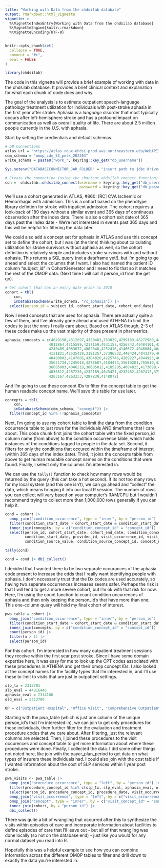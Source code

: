 ```yaml
---
title: "Working with Data from the ohdsilab database"
output: rmarkdown::html_vignette
vignette: >
  %\VignetteIndexEntry{Working with Data from the ohdsilab database}
  %\VignetteEngine{knitr::rmarkdown}
  %\VignetteEncoding{UTF-8}
---
```


```r
knitr::opts_chunk$set(
  collapse = TRUE,
  comment = "#>",
  eval = FALSE
)
```

```r
library(ohdsilab)
```

The code in this vignette will provide a brief example of working with data in 
the ohdsilab database. It provides a brief clinical context and explanation for 
what each chunk of code does and why.

The goal of the analysis is to estimate outpatient speech-language pathology
treatment utilization for individuals with post-stroke aphasia in the first year 
after stroke. Aphasia is a *language* disorder that most typically occurs after 
left-hemisphere stroke and has a profound impact on communication as well as 
overall quality of life. There are about 2.5 million people currently in the 
U.S. with aphasia.

Start by setting the credientials and default schemas.

```r
# DB Connections
atlas_url = "https://atlas.roux-ohdsi-prod.aws.northeastern.edu/WebAPI"
cdm_schema = "omop_cdm_53_pmtx_202203"
write_schema = paste0("work_", keyring::key_get("db_username"))

Sys.setenv("DATABASECONNECTOR_JAR_FOLDER" = "insert path to jdbc driver here")

# Create the connection (using the shortcut ohdsilab_connect function)
con =  ohdsilab::ohdsilab_connect(username = keyring::key_get("db_username"),
                                  password = keyring::key_get("db_password"))

```


We'll use a cohort generated in ATLAS, #860: 
[RC] CVA Ischemic or Hemorrhagic with admission. This is a cohort based on the 
phenotype library defintion for stroke with inpatient admission. The cohort 
requires a look-back of 180 days without a similar event and 365 days of 
continuous observation after the index date. There is also a cohort exit date of 
365 days past the index date - We're not interested in events past 365 days and 
this will be helpful for filtering the data later. 

We could also add a concept set for aphasia in ATLAS and use this concept set to 
define the cohort, but I was (at the time) thinking about calculating 
utilization for stroke survivors without aphasia as well, so the cohort 
definition is relatively simple and includes stroke survivors with and without 
aphasia. This returns a SQL query (not a dataframe yet!), but I'm going to go 
ahead and select the columns that I want. I also had named the patient ID column 
"subject_id" in CohortGenerator and I need to fix that so it matches the rest of 
the OMOP data. (Next time I will call it person_id from the get go).

```r
# Get cohort that has an entry date prior to 2018
cohort = tbl(
	con,
	inDatabaseSchema(write_schema, "rc_aphasia")) |>
  select(person_id = subject_id, cohort_start_date, cohort_end_date)
```

Now I need concepts that are used for aphasia. There are actually quite a few of 
them, and I've already gone ahead and used ATHENA to limit the codes to just the 
ones I really care about. Based on ATLAS though, 2-3 of these codes make up the 
vast majority of those present in pharmetrics. 

```r
aphasia_concepts = c(4049150,4312097,4320483,763039,4299183,46272980,440084,
                    4012864,4215589,4217159,4031157,4256743,40484101,42535427,
                    4240405,4063072,4082040,4252416,4146672,4046084,4047125,
                    4131821,42535429,3181357,37396532,440424,4043379,4062431,
                    40480002,4147666,4304820,4225746,4269227,4044923,4060092,
                    35621734,4245018,4278687,4184473,35610281,765610,4327962,
                    36685003,4046219,36685012,4185285,4084825,4173098,4077061,
                    4036512,4287230,4232189,4045421,4232482,4207412,37396465,
                    4203167,4263333,4287839,4148072)
```

And I'm going to use these concept IDs to filter the concept table to get the 
human readable concept name. We'll save this table for use later. 

```r
concepts = tbl(
	con,
	inDatabaseSchema(cdm_schema, "concept")) |> 
  filter(concept_id %in% !!aphasia_concepts)
```

Next, I'm going to use my cohort table to limit the data from the condition 
occurrence table to just rows for the individuals AND timeframe that I care 
about. This code chunk first joins the cohort table with the fixed person_id 
column name (from above) to the condition occurrence table, which holds 
instances of the conditions tagged to people in the data set. Second, it filters 
for only the conditions that occured within the timeframe of interest (within 
365 days of the index date). Third, it joins the concepts table from above to 
get human readable concept names on the conditions that were found. Finally, I 
select only the columns I'm interested in. 

We can use the `tally()` function to check how many rows would be returned by 
the query (this can take a hot second). If its not too many rows for my local 
system (and this one isn't), we can go ahead and "collect" the data, which means 
bringing it into our local R session. The number of rows you can collect will 
vary based on your computer's RAM/CPU but I wouldn't recommend trying to collect 
more than 1,000,000 rows generally if you can help it. 

```r
cond = cohort |> 
  omop_join("condition_occurrence", type = "inner", by = "person_id") |> 
  filter(condition_start_date > cohort_start_date & condition_start_date < cohort_end_date) |> 
  inner_join(concepts, by = c("condition_concept_id" = "concept_id")) |> 
  select(person_id, cohort_start_date, cohort_end_date, condition_concept_id,
         condition_start_date, provider_id, visit_occurrence_id, visit_detail_id,
         condition_source_value, condition_source_concept_id, concept_name, domain_id)

tally(cond)

cond = cond |> dbi_collect()
```

I decided that I wanted there to be two separate occurances of the aphasia code 
present to increase the odds that I really want identifying people with aphasia. 
I don't necessarily trust that the Dx codes are used accurately, so having two 
separate occurrences increases seems safer. Perhaps the risk is that I will tend 
to get a more severe cohort, but I'm ok with that risk for now. Here, I'm using 
the count function to count condition occurrences of aphasia and then only 
keeping the person_id's that have more than one. This one-column query will hold 
my final cohort of interest. 

```r
pwa_table = cohort |> 
  omop_join("condition_occurrence", type = "inner", by = "person_id") |> 
  filter(condition_start_date > cohort_start_date & condition_start_date < cohort_end_date) |> 
  inner_join(concepts, by = c("condition_concept_id" = "concept_id")) |> 
  count(person_id) |> 
  filter(n > 1) |> 
  select(person_id)
```

For this cohort, I'm interested in how many outpatient treatment sessions they 
receive within the first year post stroke. Since I have some domain expertise 
here, it was easy for me to look up the CPT codes associated with these 
procedures in ATHENA and get their omop concept IDs. I also looked at the 
concept names for the facility types that I'm interested in, and I'll use these 
to limit to visits that are just in outpatient settings. 

```r
slp_tx = 2313701
slp_eval = 44816446
aphasia_eval = 2314188
old_eval = 2313700

OP = c("Outpatient Hospital", "Office Visit", "Comprehensive Outpatient Rehabilitation Facility", "Outpatient Visit", "Independent Clinic")                      
```

Starting with the pwa_table (which is just one column of the unique person_id's 
that I'm interested in), we can join to get only procedures for these 
individuals, then further filter for the evaluation and treatment procedure 
codes that we care about. After filtering, just the relevant columns are 
selected. Then, I joined these procedures to the visit occurences and concept 
table to get more information about where these procedures were done. Finally, I 
collected the data. I did some other things not noted here, like join with the 
payer_plan_period to get data on what types of insurers these individuals had. I 
could also join with the cost table if I wanted information about the cost of 
SLP services within 1 year post stroke. 

```r
pwa_visits <- pwa_table |> 
  omop_join("procedure_occurrence", type = "left", by = "person_id") |> 
  filter(procedure_concept_id %in% c(slp_tx, slp_eval, aphasia_eval, old_eval)) |> 
  select(person_id, procedure_concept_id, procedure_date, visit_occurrence_id, visit_detail_id, procedure_source_value) |> 
  omop_join("visit_occurrence", type = "left", by = c("visit_occurrence_id", "person_id")) |> 
  omop_join("concept", type = "inner", by = c("visit_concept_id" = "concept_id")) |> 
  inner_join(cohort, by = "person_id") |> 
  dbi_collect()
```

There was quite a bit of wrangling that occurred after this to synthesize the 
visits within episodes of care and incorporate information about facilities to 
define episodes of care that I'll leave out - but all of that wrangling was done 
locally (so not on the database end) - just like you would for any normal 
dataset you read into R. 

Hopefully this was a helpful example to see how you can combine information 
across the different OMOP tables to filter and drill down to exactly the data 
you're interested in.

